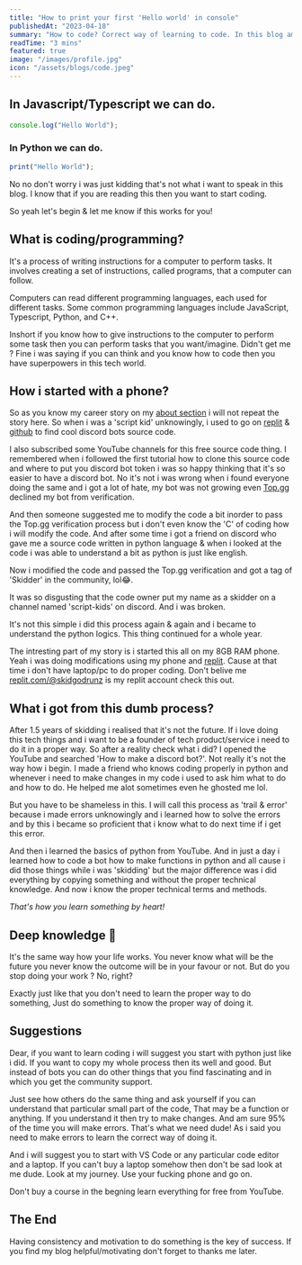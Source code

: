 ---
title: "How to print your first 'Hello world' in console"
publishedAt: "2023-04-18"
summary: "How to code? Correct way of learning to code. In this blog am talking about how i started and how you can start coding."
readTime: "3 mins"
featured: true
image: "/images/profile.jpg"
icon: "/assets/blogs/code.jpeg"
---

## In Javascript/Typescript we can do.

```jsx
console.log("Hello World");
```

### In Python we can do. 

```jsx
print("Hello World");
```

No no don't worry i was just kidding that's not what i want to speak in this blog. 
I know that if you are reading this then you want to start coding. 

So yeah let's begin & let me know if this works for you!

## What is coding/programming?
It's a process of writing instructions for a computer to perform tasks. It involves creating a set of instructions, called programs, that a computer can follow.

Computers can read different programming languages, each used for different tasks. Some common programming languages include JavaScript, Typescript, Python, and C++.

Inshort if you know how to give instructions to the computer to perform some task then you can perform tasks that you want/imagine. Didn't get me ? Fine i was saying if you can think and you know how to code then you have superpowers in this tech world.

## How i started with a phone? 
So as you know my career story on my [about section](/about#career) i will not repeat the story here. 
So when i was a 'script kid' unknowingly, i used to go on [replit](https://replit.com/) & [github](https://github.com/)
 to find cool discord bots source code.
 
  I also subscribed some YouTube channels for this free source code thing. I remembered when i followed the first tutorial how to clone this source code and where to put you discord bot token 
  i was so happy thinking that it's so easier to have a discord bot. No it's not i was wrong when i found everyone doing the same and i got a lot of hate, my bot was not growing even [Top.gg](https://top.gg/) declined my bot from verification.

  And then someone suggested me to modify the code a bit inorder to pass the Top.gg verification process but i don't even know the 'C' of coding 
  how i will modify the code. And after some time i got a friend on discord who gave me a source code written in python language & when i looked at the code i was able to understand a bit as python is just like english.

  Now i modified the code and passed the Top.gg verification and got a tag of 'Skidder' in the community, lol😂.

  It was so disgusting that the code owner put my name as a skidder on a channel named 'script-kids' on discord. And i was broken. 

  It's not this simple i did this process again & again and i became to understand the python logics. This thing continued for a whole year.

  The intresting part of my story is i started this all on my 8GB RAM phone. Yeah i was doing modifications using my phone and [replit](https://replit.com/).
  Cause at that time i don't have laptop/pc to do proper coding. Don't belive me [replit.com/@skidgodrunz](https://replit.com/@skidgodrunz) is my replit account check this out.

## What i got from this dumb process?
After 1.5 years of skidding i realised that it's not the future. If i love doing this tech things and i want to be a founder of tech product/service i need to do it in a proper way. 
So after a reality check what i did? I opened the YouTube and searched 'How to make a discord bot?'. Not really it's not the way how i begin. I made a friend who knows coding properly in python and whenever i need to make changes in my code i used to ask him what to do and how to do. He helped me alot sometimes even he ghosted me lol. 

But you have to be shameless in this. I will call this process as 'trail & error' because i made errors unknowingly and i learned how to solve the errors and by this i became so proficient that i know what to do next time if i get this error. 

And then i learned the basics of python from YouTube. And in just a day i learned how to code a bot how to make functions in python and all cause i did those things while i was 'skidding' but the major difference was i did everything by copying something and without the proper technical knowledge. And now i know the proper technical terms and methods. 

*That's how you learn something by heart!*

## Deep knowledge 🧠
It's the same way how your life works. You never know what will be the future you never know the outcome will be in your favour or not. But do you stop doing your work ? No, right?

Exactly just like that you don't need to learn the proper way to do something, Just do something to know the proper way of doing it.

## Suggestions 
Dear, if you want to learn coding i will suggest you start with python just like i did. If you want to copy my whole process then its well and good. But instead of bots you can do other things that you find fascinating and in which you get the community support.

Just see how others do the same thing and ask yourself if you can understand that particular small part of the code, That may be a function or anything.
If you understand it then try to make changes. And am sure 95% of the time you will make errors. That's what we need dude! As i said you need to make errors to learn the correct way of doing it.

And i will suggest you to start with VS Code or any particular code editor and a laptop.
If you can't buy a laptop somehow then don't be sad look at me dude. Look at my journey.
Use your fucking phone and go on.

Don't buy a course in the begning learn everything for free from YouTube.

## The End
Having consistency and motivation to do something is the key of success.
If you find my blog helpful/motivating don't forget to thanks me later.
